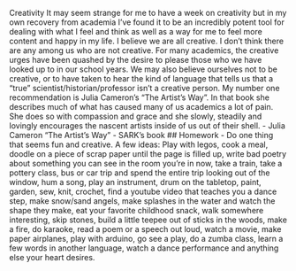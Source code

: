 Creativity 
It may seem strange for me to have a week on creativity but in my own recovery from academia I’ve found it to be an incredibly potent tool for dealing with what I feel and think as well as a way for me to feel more content and happy in my life. 
I believe we are all creative. I don’t think there are any among us who are not creative. For many academics, the creative urges have been quashed by the desire to please those who we have looked up to in our school years. We may also believe ourselves not to be creative, or to have taken to hear the kind of language that tells us that a “true” scientist/historian/professor isn’t a creative person. 
My number one recommendation is Julia Cameron’s “The Artist’s Way”. In that book she describes much of what has caused many of us academics a lot of pain. She does so with compassion and grace and she slowly, steadily and lovingly encourages the nascent artists inside of us out of their shell. 
- Julia Cameron “The Artist’s Way” 
- SARK’s book 
## Homework
- Do one thing that seems fun and creative. A few ideas: Play with legos, cook a meal, doodle on a piece of scrap paper until the page is filled up, write bad poetry about something you can see in the room you’re in now, take a train, take a pottery class, bus or car trip and spend the entire trip looking out of the window, hum a song, play an instrument, drum on the tabletop, paint, garden, sew, knit, crochet, find a youtube video that teaches you a dance step, make snow/sand angels, make splashes in the water and watch the shape they make, eat your favorite childhood snack, walk somewhere interesting, skip stones, build a little teepee out of sticks in the woods, make a fire, do karaoke, read a poem or a speech out loud, watch a movie, make paper airplanes, play with arduino, go see a play, do a zumba class, learn a few words in another language, watch a dance performance and anything else your heart desires. 
